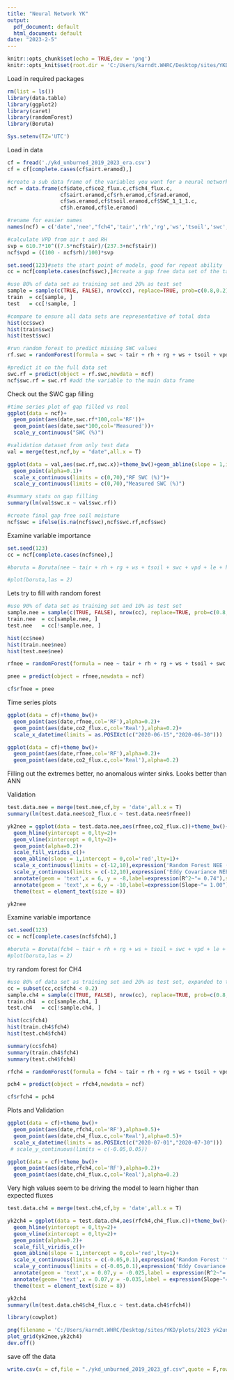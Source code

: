 ```yaml
---
title: "Neural Network YK"
output:
  pdf_document: default
  html_document: default
date: "2023-2-5"
---
```


```r
knitr::opts_chunk$set(echo = TRUE,dev = 'png')
knitr::opts_knit$set(root.dir = 'C:/Users/karndt.WHRC/Desktop/sites/YKD/Ameriflux YK/unburned/') #use this to set your directory
```


Load in required packages
```r
rm(list = ls())
library(data.table)
library(ggplot2)
library(caret)
library(randomForest)
library(Boruta)

Sys.setenv(TZ='UTC')
```

Load in data
```r
cf = fread('./ykd_unburned_2019_2023_era.csv')
cf = cf[complete.cases(cf$airt.eramod),]

#create a sub data frame of the variables you want for a neural network
ncf = data.frame(cf$date,cf$co2_flux.c,cf$ch4_flux.c,
                 cf$airt.eramod,cf$rh.eramod,cf$rad.eramod,
                 cf$ws.eramod,cf$tsoil.eramod,cf$SWC_1_1_1.c,
                 cf$h.eramod,cf$le.eramod)

#rename for easier names
names(ncf) = c('date','nee',"fch4",'tair','rh','rg','ws','tsoil','swc','h','le')

#calculate VPD from air t and RH
svp = 610.7*10^((7.5*ncf$tair)/(237.3+ncf$tair))
ncf$vpd = ((100 - ncf$rh)/100)*svp  

set.seed(123)#sets the start point of models, good for repeat ability
cc = ncf[complete.cases(ncf$swc),]#create a gap free data set of the target variable

#use 80% of data set as training set and 20% as test set
sample = sample(c(TRUE, FALSE), nrow(cc), replace=TRUE, prob=c(0.8,0.2))
train  = cc[sample, ]
test   = cc[!sample, ]

#compare to ensure all data sets are representative of total data
hist(cc$swc)
hist(train$swc)
hist(test$swc)

#run random forest to predict missing SWC values
rf.swc = randomForest(formula = swc ~ tair + rh + rg + ws + tsoil + vpd + le + h,data = train,ntree = 100)

#predict it on the full data set
swc.rf = predict(object = rf.swc,newdata = ncf)
ncf$swc.rf = swc.rf #add the variable to the main data frame
```


Check out the SWC gap filling
```r
#time series plot of gap filled vs real
ggplot(data = ncf)+
  geom_point(aes(date,swc.rf*100,col='RF'))+
  geom_point(aes(date,swc*100,col='Measured'))+
  scale_y_continuous("SWC (%)")

#validation dataset from only test data
val = merge(test,ncf,by = "date",all.x = T)

ggplot(data = val,aes(swc.rf,swc.x))+theme_bw()+geom_abline(slope = 1,intercept = 0,col='red')+
  geom_point(alpha=0.1)+
  scale_x_continuous(limits = c(0,70),"RF SWC (%)")+
  scale_y_continuous(limits = c(0,70),"Measured SWC (%)")

#summary stats on gap filling
summary(lm(val$swc.x ~ val$swc.rf))

#create final gap free soil moisture
ncf$swc = ifelse(is.na(ncf$swc),ncf$swc.rf,ncf$swc)
```

Examine variable importance
```r
set.seed(123)
cc = ncf[complete.cases(ncf$nee),]

#boruta = Boruta(nee ~ tair + rh + rg + ws + tsoil + swc + vpd + le + h,data = cc,doTrace = 2,maxRuns = 100)

#plot(boruta,las = 2)
```


Lets try to fill with random forest
```r
#use 90% of data set as training set and 10% as test set
sample.nee = sample(c(TRUE, FALSE), nrow(cc), replace=TRUE, prob=c(0.8,0.2))
train.nee  = cc[sample.nee, ]
test.nee   = cc[!sample.nee, ]

hist(cc$nee)
hist(train.nee$nee)
hist(test.nee$nee)

rfnee = randomForest(formula = nee ~ tair + rh + rg + ws + tsoil + swc + vpd + le + h,data = train.nee,ntree = 100,importance=T)

pnee = predict(object = rfnee,newdata = ncf)

cf$rfnee = pnee
```


Time series plots
```r
ggplot(data = cf)+theme_bw()+
  geom_point(aes(date,rfnee,col='RF'),alpha=0.2)+
  geom_point(aes(date,co2_flux.c,col='Real'),alpha=0.2)+
  scale_x_datetime(limits = as.POSIXct(c("2020-06-15","2020-06-30")))

ggplot(data = cf)+theme_bw()+
  geom_point(aes(date,rfnee,col='RF'),alpha=0.2)+
  geom_point(aes(date,co2_flux.c,col='Real'),alpha=0.2)
```
Filling out the extremes better, no anomalous winter sinks. Looks better than ANN

Validation
```r
test.data.nee = merge(test.nee,cf,by = 'date',all.x = T)
summary(lm(test.data.nee$co2_flux.c ~ test.data.nee$rfnee))

yk2nee = ggplot(data = test.data.nee,aes(rfnee,co2_flux.c))+theme_bw()+
  geom_hline(yintercept = 0,lty=2)+
  geom_vline(xintercept = 0,lty=2)+
  geom_point(alpha=0.2)+
  scale_fill_viridis_c()+
  geom_abline(slope = 1,intercept = 0,col='red',lty=1)+
  scale_x_continuous(limits = c(-12,10),expression('Random Forest NEE ('*mu*mol~CO[2]~m^-2~s^-1*')'))+
  scale_y_continuous(limits = c(-12,10),expression('Eddy Covariance NEE ('*mu*mol~CO[2]~m^-2~s^-1*')'))+
  annotate(geom = 'text',x = 6, y = -8,label=expression(R^2~"= 0.74"),size = 3)+
  annotate(geom = 'text',x = 6,y = -10,label=expression(Slope~"= 1.00"),size = 3)+
  theme(text = element_text(size = 8))

yk2nee
```

Examine variable importance
```r
set.seed(123)
cc = ncf[complete.cases(ncf$fch4),]

#boruta = Boruta(fch4 ~ tair + rh + rg + ws + tsoil + swc + vpd + le + h,data = cc,doTrace = 2,maxRuns = 100)
#plot(boruta,las = 2)
```

try random forest for CH4
```r
#use 80% of data set as training set and 20% as test set, expanded to try to reprsent the larger points better
cc = subset(cc,cc$fch4 < 0.2)
sample.ch4 = sample(c(TRUE, FALSE), nrow(cc), replace=TRUE, prob=c(0.8,0.2))
train.ch4  = cc[sample.ch4, ]
test.ch4   = cc[!sample.ch4, ]

hist(cc$fch4)
hist(train.ch4$fch4)
hist(test.ch4$fch4)

summary(cc$fch4)
summary(train.ch4$fch4)
summary(test.ch4$fch4)

rfch4 = randomForest(formula = fch4 ~ tair + rh + rg + ws + tsoil + vpd + swc + h + le,data = train.ch4,ntree = 100)

pch4 = predict(object = rfch4,newdata = ncf)

cf$rfch4 = pch4
```

Plots and Validation
```r
ggplot(data = cf)+theme_bw()+
  geom_point(aes(date,rfch4,col='RF'),alpha=0.5)+
  geom_point(aes(date,ch4_flux.c,col='Real'),alpha=0.5)+
  scale_x_datetime(limits = as.POSIXct(c("2020-07-01","2020-07-30")))
 # scale_y_continuous(limits = c(-0.05,0.05))

ggplot(data = cf)+theme_bw()+
  geom_point(aes(date,rfch4,col='RF'),alpha=0.2)+
  geom_point(aes(date,ch4_flux.c,col='Real'),alpha=0.2)
```
Very high values seem to be driving the model to learn higher than expected fluxes


```r
test.data.ch4 = merge(test.ch4,cf,by = 'date',all.x = T)

yk2ch4 = ggplot(data = test.data.ch4,aes(rfch4,ch4_flux.c))+theme_bw()+
  geom_hline(yintercept = 0,lty=2)+
  geom_vline(xintercept = 0,lty=2)+
  geom_point(alpha=0.2)+
  scale_fill_viridis_c()+
  geom_abline(slope = 1,intercept = 0,col='red',lty=1)+
  scale_x_continuous(limits = c(-0.05,0.1),expression('Random Forest '*CH[4]~flux~" ("*mu*mol~CH[4]~m^-2~s^-1*')'))+
  scale_y_continuous(limits = c(-0.05,0.1),expression('Eddy Covariance '*CH[4]~flux~" ("*mu*mol~CH[4]~m^-2~s^-1*')'))+
  annotate(geom = 'text',x = 0.07,y = -0.025,label = expression(R^2~"= 0.52"),size = 3)+
  annotate(geom= 'text',x = 0.07,y = -0.035,label = expression(Slope~"= 1.09"),size = 3)+
  theme(text = element_text(size = 8))

yk2ch4
summary(lm(test.data.ch4$ch4_flux.c ~ test.data.ch4$rfch4))
```


```r
library(cowplot)

png(filename = 'C:/Users/karndt.WHRC/Desktop/sites/YKD/plots/2023 yk2unburned gapfilling validation.png',width = 6,height = 4,units = 'in',res = 1000)
plot_grid(yk2nee,yk2ch4)
dev.off()
```


save off the data
```r
write.csv(x = cf,file = "./ykd_unburned_2019_2023_gf.csv",quote = F,row.names = F)
```
